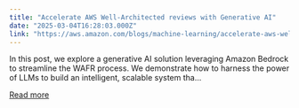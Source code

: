 ```yaml
---
title: "Accelerate AWS Well-Architected reviews with Generative AI"
date: "2025-03-04T16:28:03.000Z"
link: "https://aws.amazon.com/blogs/machine-learning/accelerate-aws-well-architected-reviews-with-generative-ai/"
---
```


In this post, we explore a generative AI solution leveraging Amazon Bedrock to streamline the WAFR process. We demonstrate how to harness the power of LLMs to build an intelligent, scalable system tha...

[Read more](https://aws.amazon.com/blogs/machine-learning/accelerate-aws-well-architected-reviews-with-generative-ai/)
